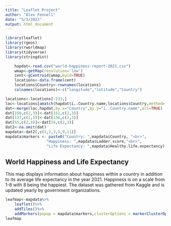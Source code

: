 ```yaml
---
title: "Leaflet Project"
author: "Alex Fennell"
date: "5/3/2022"
output: html_document
---
```


```r
library(leaflet)
library(rgeos)
library(rworldmap)
library(tidyverse)
library(stringdist)
```


```r
    hapdat<-read.csv("world-happiness-report-2021.csv")
    wmap<-getMap(resolution='low')
    cent<-gCentroid(wmap,byid=TRUE)
    locations<-data.frame(cent)
    locations$Country<-rownames(locations)
    colnames(locations)<-c("longitude","latitude","Country")
```

```r
locations<-locations[-233,]
loc<-locations[amatch(hapdat$ï..Country.name,locations$Country,method='jw',maxDist=15),]
dat<-merge(loc,hapdat,by.x="Country",by.y="ï..Country.name",all=TRUE)
dat[150,c(2,3)]<-dat[151,c(2,3)]
dat[137,c(2,3)]<-dat[136,c(2,3)]
dat[55,c(2,3)]<-dat[54,c(2,3)]
dat2<-na.omit(dat)
mapdata<-dat2[,c(1,2,3,5,9,11)]
mapdata$markers <- paste0("Country: ",mapdata$Country, "<br>",
                  "Happiness: ",mapdata$Ladder.score,"<br>",
                  "Life Expectancy: ",mapdata$Healthy.life.expectancy)

```



## World Happiness and Life Expectancy

This map displays information about happiness within a country in addition to its 
average life expectancy in the year 2021. Happiness is on a scale from 1-8 with 
8 being the happiest. The dataset was gathered from Kaggle and is updated yearly 
by government organizations.

```r
leafmap<-mapdata%>%
    leaflet()%>%
    addTiles()%>%
    addMarkers(popup = mapdata$markers,clusterOptions = markerClusterOptions())
leafmap
```


